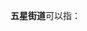 '''五星街道'''可以指：
{{PRC admin/disambig|23/07/10/011/000|23/10/02/004/000|32/04/04/001/000|32/09/02/001/000|41/15/02/005/000|61/01/16/021/000}}
{{disambig|cat=四字乡级行政区划消歧义}}